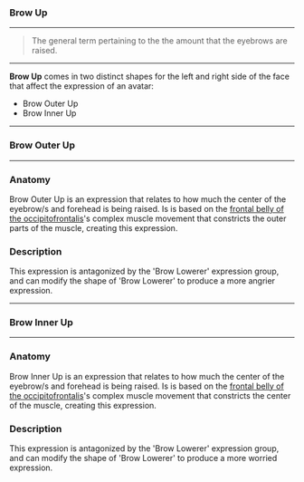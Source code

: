 ### Brow Up

***

> The general term pertaining to the the amount that 
> the eyebrows are raised. 

***

**Brow Up** comes in two distinct shapes for the left and right side of the face
that affect the expression of an avatar:

* Brow Outer Up
* Brow Inner Up

***

### Brow Outer Up

***

### Anatomy

Brow Outer Up is an expression that relates to how much the 
center of the eyebrow/s and forehead is being raised. Is is based 
on the [frontal belly of the occipitofrontalis](https://en.wikipedia.org/wiki/Occipitofrontalis_muscle)'s 
complex muscle movement that constricts the outer parts of the muscle, creating this expression.

### Description

This expression is antagonized by the 'Brow Lowerer' expression group, and can modify the shape of 'Brow Lowerer' 
to produce a more angrier expression.

***

### Brow Inner Up

***

### Anatomy

Brow Inner Up is an expression that relates to how much the 
center of the eyebrow/s and forehead is being raised. Is is based 
on the [frontal belly of the occipitofrontalis](https://en.wikipedia.org/wiki/Occipitofrontalis_muscle)'s 
complex muscle movement that constricts the center of the muscle, creating this expression.

### Description

This expression is antagonized by the 'Brow Lowerer' expression group, and can modify the shape of 'Brow Lowerer' 
to produce a more worried expression.
